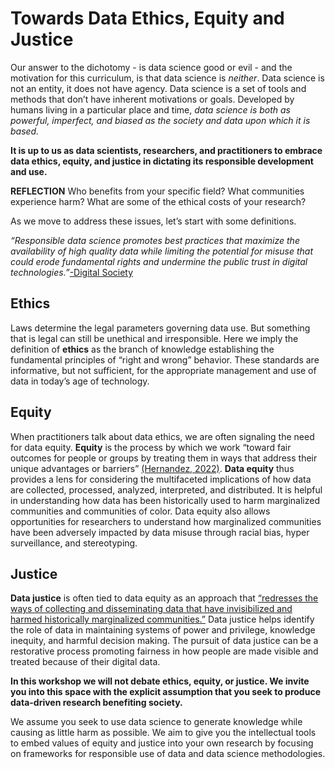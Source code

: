 # Towards Data Ethics, Equity and Justice

Our answer to the dichotomy - is data science good or evil - and the motivation
for this curriculum, is that data science is *neither*. Data science is not an
entity, it does not have agency. Data science is a set of tools and methods
that don’t have inherent motivations or goals. Developed by humans living in a
particular place and time, *data science is both as powerful, imperfect, and
biased as the society and data upon which it is based.*

**It is up to us as data scientists, researchers, and practitioners to embrace
data ethics, equity, and justice in dictating its responsible development and
use.**

**REFLECTION** Who benefits from your specific field? What communities
experience harm? What are some of the ethical costs of your research?

As we move to address these issues, let's start with some definitions.

*“Responsible data science promotes best practices that maximize the
availability of high quality data while limiting the potential for misuse that
could erode fundamental rights and undermine the public trust in digital
technologies.”*[-Digital
Society](https://www.thedigitalsociety.info/themes/responsible-data-science/) 

## Ethics

Laws determine the legal parameters governing data use. But something that is
legal can still be unethical and irresponsible. Here we imply the definition of
**ethics** as the branch of knowledge establishing the fundamental principles
of "right and wrong" behavior. These standards are informative, but not
sufficient, for the appropriate management and use of data in today’s age of
technology. 

## Equity

When practitioners talk about data ethics, we are often signaling the need for
data equity. **Equity** is the process by which we work “toward fair outcomes
for people or groups by treating them in ways that address their unique
advantages or barriers” [(Hernandez,
2022)](./additional-materials/inclusive-language-mentoring-up.pdf). **Data
equity** thus provides a lens for considering the multifaceted implications of
how data are collected, processed, analyzed, interpreted, and distributed. It
is helpful in understanding how data has been historically used to harm
marginalized communities and communities of color. Data equity also allows
opportunities for researchers to understand how marginalized communities have
been adversely impacted by data misuse through racial bias, hyper surveillance,
and stereotyping. 

## Justice

**Data justice** is often tied to data equity as an approach that [“redresses
the ways of collecting and disseminating data that have invisibilized and
harmed historically marginalized
communities.”](https://www.coalitioncommunitiescolor.org/-why-research-data-justice)
Data justice helps identify the role of data in maintaining systems of power
and privilege, knowledge inequity, and harmful decision making. The pursuit of
data justice can be a restorative process promoting fairness in how people are
made visible and treated because of their digital data.

**In this workshop we will not debate ethics, equity, or justice. We invite you
into this space with the explicit assumption that you seek to produce
data-driven research benefiting society.** 

We assume you seek to use data science to generate knowledge while causing as
little harm as possible. We aim to give you the intellectual tools to embed
values of equity and justice into your own research by focusing on frameworks
for responsible use of data and data science methodologies.

